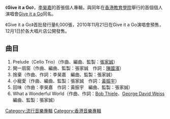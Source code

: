 {{Infobox Album
| Name = Give It A Go
| Type = [[專輯|專輯]]
| Artist = [[李昊嘉|李昊嘉]]
| Cover =Give_It_a_Go.jpg
| Released = 2010年11月21日
| Recorded = <!--錄製日期-->
| Genre = [[粵語流行音樂|粵語流行]]、[[國語流行|中文流行]]
| Length = 16分48秒
| Label = 
| Producer = [[李昊嘉|李昊嘉]]家人、[[張家誠|張家誠]]
| Reviews = 
| Last album = '''亞洲星光大道''' <br />（2010年）
| This album ='''Give It A Go '''<br>（2010年）
| Next album = '''Enchantment'''<br />（2012年）
}}

《'''Give it a Go'''》，[[李昊嘉|李昊嘉]]的首張個人專輯，與同年在[[香港教育學院|香港教育學院]]舉行的首個個人演唱會[[Give_it_a_Go_(演唱會)|Give it a Go]]同名。

《Give it a Go》首批發行量6,000張，2010年11月21日在Give it a Go演唱會預售，12月1日於各大唱片店公開發售。

==曲目==

#Prelude（Cello Trio）（作曲、編曲、監製：[[張家誠|張家誠]]）
#開一扇窗（作曲、編曲、監製：張家誠　作詞：[[陳國濱|陳國濱]]）
#捨棄（作曲、作詞：李昊嘉　編曲、監製：張家誠）
#小寵愛（作曲、編曲、監製：張家誠　作詞：[[黃振宇|黃振宇]]）
#回味（作曲：李昊嘉　作詞：黃振宇　編曲、監製：張家誠）
#What a Wonderful World（作曲、作詞：[[Bob_Thiele|Bob Thiele]]、[[George_David_Weiss|George David Weiss]]　編曲、監製：張家誠）



[[Category:流行音樂專輯|Category:流行音樂專輯]]
[[Category:香港音樂專輯|Category:香港音樂專輯]]